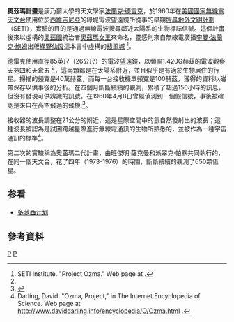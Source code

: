 '''奧茲瑪計畫'''是康乃爾大學的天文學家[[法蘭克·德雷克|法蘭克·德雷克]]，於1960年在[[美国国家射电天文台|美國國家無線電天文台]]使用位於[[西維吉尼亞|西維吉尼亞]]的綠堤電波望遠鏡所從事的早期[[搜尋地外文明計劃|搜尋地外文明計劃]]（SETI），實驗的目的是通過無線電波搜尋鄰近太陽系的生物標誌信號。這個計畫後來以虛構的[[奧茲國|奧茲國]]統治者[[奧茲瑪女王|奧茲瑪女王]]來命名，靈感則來自無線電廣播[[李曼·法蘭克·鮑姆|李曼·法蘭克·鮑姆]]出版[[绿野仙踪_(童话)|綠野仙蹤]]這本書中虛構的[[翡翠城|翡翠城]] <ref name="SETI">SETI Institute. "Project Ozma." Web page at {{cite web |url=http://www.seti-inst.edu/seti/seti-background/project-ozma.php |title=存档副本 |accessdate=2008-12-07 |deadurl=yes |archiveurl=https://web.archive.org/web/20081006175402/http://seti-inst.edu/seti/seti-background/project-ozma.php |archivedate=2008-10-06 }}.</ref>。

德雷克使用直徑85英尺（26公尺）的電波望遠鏡，以頻率1.420G赫茲的電波觀察[[天苑四|天苑四]]和[[天倉五|天倉五]] <ref name="SETI"></ref>，這兩顆都是在太陽系附近，並且似乎是有適於生物居住的行星。掃描的頻寬是40萬赫茲，而每一台接收機單頻寬是100赫茲，獲得的資料以磁帶保存以供事後的分析。在四個月斷斷續續的觀測，累積了超過150小時的訊息，但沒有發現可供辨識的訊號。在1960年4月8日曾經偵測到一個假信號，事後被確認是來自在高空飛過的飛機.<ref>{{cite book
 | first=Jean | last=Heidmann | coauthors=Dunlop, Storm  | year=1995 | title=Extraterrestrial intelligence  | publisher=Cambridge University Press - | isbn=0521585635 }}</ref>。

接收器的波長調整在21公分的附近，這是星際空間中的氫自然發射出的波長；這種波長被認為是試圖跨越星際進行無線電通訊的生物所熟悉的，並被作為一種宇宙通訊的標準<ref name="Darling">Darling, David. "Ozma, Project," in The Internet Encyclopedia of Science. Web page at http://www.daviddarling.info/encyclopedia/O/Ozma.html {{Wayback|url=http://www.daviddarling.info/encyclopedia/O/Ozma.html |date=20090712084836 }}.</ref>。 

第二次的實驗稱為奧茲瑪二代計畫，由班傑明·薩克曼和派翠克·帕默共同執行的，在同一個天文台，花了四年（1973-1976）的時間，斷斷續續的觀測了650顆恆星。

==参看==
*[[多萝西计划|多萝西计划]]

== 參考資料 ==
{{reflist}}

{{天文小作品}}
{{Extraterrestrial life}}
[[Category:外星生命|P]]
[[Category:SETI|P]]